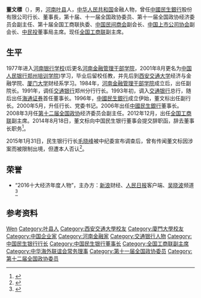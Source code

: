 '''董文標'''（{{bd|1957年|6月}}），男，[[河南|河南]][[叶县|叶县]]人，[[中华人民共和国|中华人民共和国]]金融人物，曾任[[民生銀行|中國民生銀行]]股份有限公司行长、董事長，第十届、十一届全国政协委员、第十一届全国政协经济委员会副主任、第十届全国工商联执委、[[中国民间商会|中国民间商会]]副会长、[[中国上市公司协会|中国上市公司协会]]副会长、[[中民投|中民投]]董事局主席。现任[[全国工商联|全国工商联]]副主席。

== 生平 ==
1977年进入[[河南银行学校|河南银行学校]](后更名[[河南金融管理干部学院|河南金融管理干部学院]]，2001年8月更名为[[中国人民银行郑州培训学院|中国人民银行郑州培训学院]])学习，毕业后留校任教，并先后到[[西安交通大学|西安交通大学]]经济与金融学院、[[厦门大学|厦门大学]]财经系学习。1984年，[[河南金融管理干部学院|河南金融管理干部学院]]成立后，出任副院长。1991年，调任[[交通银行|交通银行]]郑州分行行长。1993年初，调入[[交通银行|交通银行]]总行，随后出任[[海通证券|海通证券]]首任董事长。1996年，[[民生银行|中國民生銀行]]成立伊始，董文标出任副行长。2000年5月，升任行长、党委书记。2006年出任[[民生银行|中國民生銀行]]董事长。2008年3月任[[第十二届全国政协|第十二届全国政协]]经济委员会副主任。2012年12月，出任[[全国工商联|全国工商联]]副主席。2014年8月18日，董文标向中国民生银行董事会提交辞职函，辞去董事长职务<ref>{{cite web|url=http://finance.sina.com.cn/money/bank/bank_hydt/20140825/052520106212.shtml|title=57岁董文标转身中民投：先做产业再做金融|publisher=新浪网|accessdate=2014-08-25|archive-date=2016-03-04|archive-url=https://web.archive.org/web/20160304102600/http://finance.sina.com.cn/money/bank/bank_hydt/20140825/052520106212.shtml|dead-url=no}}</ref>。

2015年1月31日，民生银行行长[[毛晓峰|毛晓峰]]被中纪委宣布调查后，曾有传闻董文标因涉案而被限制出境，但遭本人否认<ref>{{cite web|title=民生银行前董事长董文标否认被调查和限制出境|url=http://finance.sina.com.cn/money/bank/bank_hydt/20150202/194921456730.shtml|publisher=新浪网|accessdate=2015-02-02|archive-date=2015-02-04|archive-url=https://web.archive.org/web/20150204023547/http://finance.sina.com.cn/money/bank/bank_hydt/20150202/194921456730.shtml|dead-url=no}}</ref>。

== 荣誉 ==
*“2016十大经济年度人物”，主办方：[[新浪|新浪]]财经、[[人民日报|人民日报]]客户端、[[吴晓波|吴晓波]]频道<ref >{{cite web |url=http://www.3news.cn/news/guonei/2017/0111/185033.html |language= |title=2016十大经济年度人物隆重揭晓 董明珠吴小晖等荣登榜单 |publisher=新浪 |date=2017-01-11 |accessdate= |archive-date=2020-01-24 |archive-url=https://web.archive.org/web/20200124144315/http://www.3news.cn/news/guonei/2017/0111/185033.html |dead-url=yes }}</ref>

== 参考资料 ==
{{reflist}}

{{Navboxes 
| title  = 董文标在[[中华海外联谊会|中华海外联谊会]]的职务
| list1  =
{{中华海外联谊会第二届理事会}}
{{中华海外联谊会第三届理事会}}
}}
{{Navboxes 
| title  = 董文标在[[中华全国工商业联合会|中华全国工商业联合会]]的职务
| list1  =
{{中华全国工商业联合会第十一届执行委员会}}
}}

{{Authority control}}
{{DEFAULTSORT:Dong董}}
[[Category:董姓|Wen]]
[[Category:叶县人|Category:叶县人]]
[[Category:西安交通大學校友|Category:西安交通大學校友]]
[[Category:廈門大學校友|Category:廈門大學校友]]
[[Category:中国企业家|Category:中国企业家]]
[[Category:河南金融家|Category:河南金融家]]
[[Category:交通银行人物|Category:交通银行人物]]
[[Category:中国民生银行行长|Category:中国民生银行行长]]
[[Category:中国民生银行董事长|Category:中国民生银行董事长]]
[[Category:全国工商联副主席|Category:全国工商联副主席]]
[[Category:中华海外联谊会常务理事|Category:中华海外联谊会常务理事]]
[[Category:第十一届全国政协委员|Category:第十一届全国政协委员]]
[[Category:第十二届全国政协委员|Category:第十二届全国政协委员]]